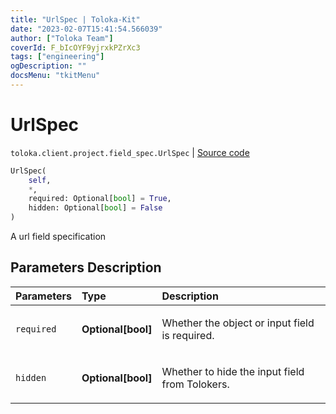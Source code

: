 ```yaml
---
title: "UrlSpec | Toloka-Kit"
date: "2023-02-07T15:41:54.566039"
author: ["Toloka Team"]
coverId: F_bIcOYF9yjrxkPZrXc3
tags: ["engineering"]
ogDescription: ""
docsMenu: "tkitMenu"
---
```


# UrlSpec
`toloka.client.project.field_spec.UrlSpec` | [Source code](https://github.com/Toloka/toloka-kit/blob/v1.1.3/src/client/project/field_spec.py#L112)

```python
UrlSpec(
    self,
    *,
    required: Optional[bool] = True,
    hidden: Optional[bool] = False
)
```

A url field specification

## Parameters Description

| Parameters | Type | Description |
| :----------| :----| :-----------|
`required`|**Optional\[bool\]**|<p>Whether the object or input field is required.</p>
`hidden`|**Optional\[bool\]**|<p>Whether to hide the input field from Tolokers.</p>